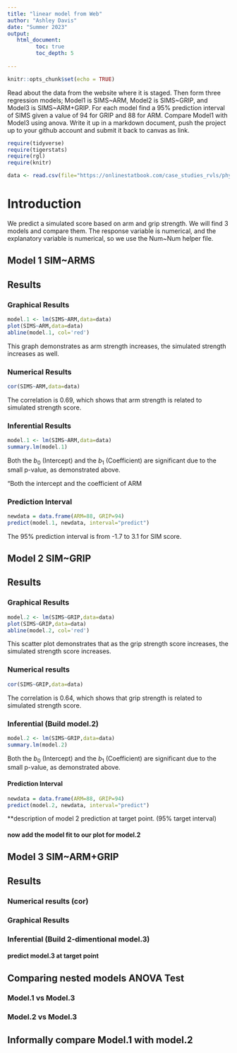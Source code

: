 ```yaml
---
title: "linear model from Web"
author: "Ashley Davis"
date: "Summer 2023"
output:
   html_document:
         toc: true
         toc_depth: 5
        
---
```


```r
knitr::opts_chunk$set(echo = TRUE)
```

Read about the data from the website where it is staged.  Then form three regression models; Model1 is SIMS~ARM, Model2 is SIMS~GRIP, and Model3 is SIMS~ARM+GRIP. For each model find a 95% prediction interval of SIMS given a value of 94  for GRIP and 88 for ARM. Compare Model1 with Model3 using anova. Write it up in a markdown document, push the project up to your github account and submit it back to canvas as link. 



```r
require(tidyverse)
require(tigerstats)
require(rgl)
require(knitr)

```

```r
data <- read.csv(file="https://onlinestatbook.com/case_studies_rvls/physical_strength/data.txt",sep="",header=TRUE)  

```

# Introduction

We predict a simulated score based on arm and grip strength. We will find 3 models and compare them. The response variable is numerical, and the explanatory variable is numerical, so we use the Num~Num helper file.

## Model 1 SIM~ARMS

## Results

### Graphical Results

```r
model.1 <- lm(SIMS~ARM,data=data)
plot(SIMS~ARM,data=data)
abline(model.1, col='red')
```

This graph demonstrates as arm strength increases, the simulated strength increases as well.


### Numerical Results

```r
cor(SIMS~ARM,data=data)
```

The correlation is 0.69, which shows that arm strength is related to simulated strength score.

### Inferential Results

```r
model.1 <- lm(SIMS~ARM,data=data)
summary.lm(model.1)
```

Both the $b_0$ (Intercept) and the $b_1$ (Coefficient) are significant due to 
the small p-value, as demonstrated above.

"Both the intercept and the coefficient of ARM

### Prediction Interval
```r
newdata = data.frame(ARM=88, GRIP=94)
predict(model.1, newdata, interval="predict")
```

The 95% prediction interval is from -1.7 to 3.1 for SIM score.


## Model 2 SIM~GRIP

## Results

### Graphical Results

```r
model.2 <- lm(SIMS~GRIP,data=data)
plot(SIMS~GRIP,data=data)
abline(model.2, col='red')
```

This scatter plot demonstrates that as the grip strength score increases, the simulated strength score increases.


### Numerical results 

```r
cor(SIMS~GRIP,data=data)
```

The correlation is 0.64, which shows that grip strength is related to simulated strength score.


### Inferential  (Build model.2)

```r
model.2 <- lm(SIMS~GRIP,data=data)
summary.lm(model.2)
```

Both the $b_0$ (Intercept) and the $b_1$ (Coefficient) are significant due to 
the small p-value, as demonstrated above.

#### Prediction Interval

```r
newdata = data.frame(ARM=88, GRIP=94)
predict(model.2, newdata, interval="predict")
```

**description of model 2 prediction at target point. (95% target interval)

#### now add the model fit to our plot for model.2
  

## Model 3 SIM~ARM+GRIP

## Results

### Numerical results (cor)



### Graphical Results
  
### Inferential  (Build 2-dimentional model.3)

#### predict model.3 at target point
  

## Comparing nested models ANOVA Test

### Model.1 vs Model.3
### Model.2 vs Model.3

## Informally compare Model.1 with model.2


